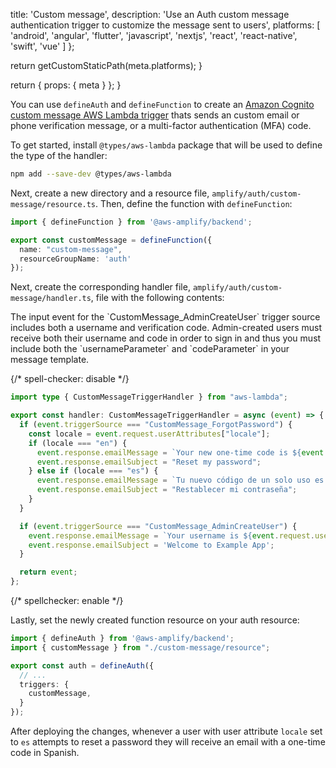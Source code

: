 
  title: 'Custom message',
  description:
    'Use an Auth custom message authentication trigger to customize the message sent to users',
  platforms: [
    'android',
    'angular',
    'flutter',
    'javascript',
    'nextjs',
    'react',
    'react-native',
    'swift',
    'vue'
  ]
};

  return getCustomStaticPath(meta.platforms);
}

  return {
    props: {
      meta
    }
  };
}

You can use `defineAuth` and `defineFunction` to create an [Amazon Cognito custom message AWS Lambda trigger](https://docs.aws.amazon.com/cognito/latest/developerguide/user-pool-lambda-custom-message.html) thats sends an custom email or phone verification message, or a multi-factor authentication (MFA) code.

To get started, install `@types/aws-lambda` package that will be used to define the type of the handler:

```bash title="Terminal" showLineNumbers={false}
npm add --save-dev @types/aws-lambda
```


Next, create a new directory and a resource file, `amplify/auth/custom-message/resource.ts`. Then, define the function with `defineFunction`:

```ts title="amplify/auth/custom-message/resource.ts"
import { defineFunction } from '@aws-amplify/backend';

export const customMessage = defineFunction({
  name: "custom-message",
  resourceGroupName: 'auth'
});
```

Next, create the corresponding handler file, `amplify/auth/custom-message/handler.ts`, file with the following contents:

<Callout>
The input event for the `CustomMessage_AdminCreateUser` trigger source includes both a username and verification code. Admin-created users must receive both their username and code in order to sign in and thus you must include both the `usernameParameter` and `codeParameter` in your message template.
</Callout>

{/* spell-checker: disable */}
```ts title="amplify/auth/custom-message/handler.ts" 
import type { CustomMessageTriggerHandler } from "aws-lambda";

export const handler: CustomMessageTriggerHandler = async (event) => {
  if (event.triggerSource === "CustomMessage_ForgotPassword") {
    const locale = event.request.userAttributes["locale"];
    if (locale === "en") {
      event.response.emailMessage = `Your new one-time code is ${event.request.codeParameter}`;
      event.response.emailSubject = "Reset my password";
    } else if (locale === "es") {
      event.response.emailMessage = `Tu nuevo código de un solo uso es ${event.request.codeParameter}`;
      event.response.emailSubject = "Restablecer mi contraseña";
    }
  }

  if (event.triggerSource === "CustomMessage_AdminCreateUser") {
    event.response.emailMessage = `Your username is ${event.request.usernameParameter} and your temporary password is ${event.request.codeParameter}`;
    event.response.emailSubject = 'Welcome to Example App';
  }

  return event;
};
```
{/* spellchecker: enable */} 




Lastly, set the newly created function resource on your auth resource:

```ts title="amplify/auth/resource.ts"
import { defineAuth } from '@aws-amplify/backend';
import { customMessage } from "./custom-message/resource";

export const auth = defineAuth({
  // ...
  triggers: {
    customMessage,
  }
});
```

After deploying the changes, whenever a user with user attribute `locale` set to `es` attempts to reset a password they will receive an email with a one-time code in Spanish.
